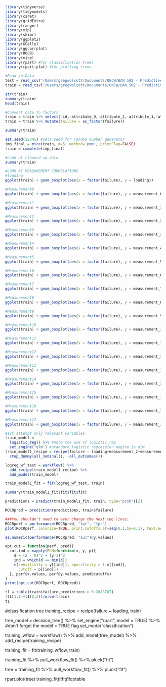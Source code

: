 ```r
library(tidyverse)
library(tidymodels)
library(caret)
library(gridExtra)
library(ranger)
library(vip)
library(skimr)
library(ggplot2)
library(GGally)
library(ggcorrplot)
library(ROCR)
library(mice)
library(rpart) #for classification trees
library(rpart.plot) #for plotting trees
```



```r
#Read in Data
test = read_csv("/Users/gregwolcott/Documents/UNCW/BAN 502 - Predictive Analytics/Course Project/product-failure-kaggle-competition-s24/test.csv")
train = read_csv("/Users/gregwolcott/Documents/UNCW/BAN 502 - Predictive Analytics/Course Project/product-failure-kaggle-competition-s24/train.csv")

```

```r
str(train)
summary(train)
head(train)
```

```r
#Convert data to factors
train = train %>% select(-id,-attribute_0,-attribute_2,-attribute_1,-attribute_3,-product_code)
train = train %>% mutate(failure = as_factor(failure))

```

```r
summary(train)
```

```r
set.seed(12345) #sets seed for random number generator
imp_final = mice(train, m=5, method='pmm', printFlag=FALSE)
train = complete(imp_final) 

#Look at cleaned up data
summary(train)
```


```r

#LOOK AT MEASUREMENT CORRELATIONS
#loading
ggplot(train) + geom_boxplot(aes(x = factor(failure), y = loading))

#Measurement0
ggplot(train) + geom_boxplot(aes(x = factor(failure), y = measurement_0))

#Measurement1
ggplot(train) + geom_boxplot(aes(x = factor(failure), y = measurement_1))

#Measurement2
ggplot(train) + geom_boxplot(aes(x = factor(failure), y = measurement_2))

#Measurement3
ggplot(train) + geom_boxplot(aes(x = factor(failure), y = measurement_3))

#Measurement4
ggplot(train) + geom_boxplot(aes(x = factor(failure), y = measurement_4))

#Measurement5
ggplot(train) + geom_boxplot(aes(x = factor(failure), y = measurement_5))

#Measurement6
ggplot(train) + geom_boxplot(aes(x = factor(failure), y = measurement_6))

#Measurement7
ggplot(train) + geom_boxplot(aes(x = factor(failure), y = measurement_7))

#Measurement8
ggplot(train) + geom_boxplot(aes(x = factor(failure), y = measurement_8))

#Measurement9
ggplot(train) + geom_boxplot(aes(x = factor(failure), y = measurement_9))

#Measurement10
ggplot(train) + geom_boxplot(aes(x = factor(failure), y = measurement_10))

#Measurement11
ggplot(train) + geom_boxplot(aes(x = factor(failure), y = measurement_11))

#Measurement12
ggplot(train) + geom_boxplot(aes(x = factor(failure), y = measurement_12))

#Measurement13
ggplot(train) + geom_boxplot(aes(x = factor(failure), y = measurement_13))

#Measurement14
ggplot(train) + geom_boxplot(aes(x = factor(failure), y = measurement_14))

#Measurement15
ggplot(train) + geom_boxplot(aes(x = factor(failure), y = measurement_15))

#Measurement16
ggplot(train) + geom_boxplot(aes(x = factor(failure), y = measurement_16))

#Measurement17
ggplot(train) + geom_boxplot(aes(x = factor(failure), y = measurement_17))
```





```r

#1st attempt only relevant variables
train_model = 
  logistic_reg() %>% #note the use of logistic_reg
  set_engine("glm") #standard logistic regression engine is glm
train_model1_recipe = recipe(failure ~ loading+measurement_2+measurement_4+measurement_17+measurement_0, train) %>% 
  step_dummy(all_nominal(), -all_outcomes()) 

logreg_wf_test = workflow() %>%
  add_recipe(train_model1_recipe) %>% 
  add_model(train_model)

train_model1_fit = fit(logreg_wf_test, train)
```


```r
summary(train_model1_fit$fit$fit$fit)

```


```r

predictions = predict(train_model1_fit, train, type="prob")[2]

ROCRpred = prediction(predictions, train$failure) 

###You shouldn't need to ever change the next two lines:
ROCRperf = performance(ROCRpred, "tpr", "fpr")
plot(ROCRperf, colorize=TRUE, print.cutoffs.at=seq(0,1,by=0.1), text.adj=c(-0.2,1.7))

as.numeric(performance(ROCRpred, "auc")@y.values)

opt.cut = function(perf, pred){
  cut.ind = mapply(FUN=function(x, y, p){
    d = (x - 0)^2 + (y-1)^2
    ind = which(d == min(d))
    c(sensitivity = y[[ind]], specificity = 1-x[[ind]], 
      cutoff = p[[ind]])
  }, perf@x.values, perf@y.values, pred@cutoffs)
}
print(opt.cut(ROCRperf, ROCRpred))
```

```r
t1 = table(train$failure,predictions > 0.2088707)
(t1[1,1]+t1[2,2])/nrow(train)
t1
```







#classification tree
training_recipe = recipe(failure ~ loading, train)

tree_model = decision_tree() %>% 
  set_engine("rpart", model = TRUE) %>% #don't forget the model = TRUE flag
  set_mode("classification")

training_wflow = 
  workflow() %>% 
  add_model(tree_model) %>% 
  add_recipe(training_recipe)

training_fit = fit(training_wflow, train)

training_fit %>%
  pull_workflow_fit() %>%
  pluck("fit")  

tree = training_fit %>% 
  pull_workflow_fit() %>% 
  pluck("fit")

rpart.plot(tree)
training_fit$fit$fit$fit$cptable